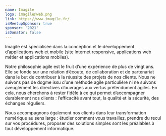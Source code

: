 ```yaml
---
name: Imagile
logo: imagile@web.png
link: https://www.imagile.fr/
isMeetupSponsor: true
sponsor: '2021'
isDonator: false
---
```


Imagile est spécialisée dans la conception et le développement d’applications
web et mobile (site Internet responsive, applications web métier et applications
mobiles).

Notre philosophie agile est le fruit d’une expérience de plus de vingt ans. Elle
se fonde sur une relation d’écoute, de collaboration et de partenariat dans le
but de contribuer à la réussite des projets de nos clients. Nous ne suivons pas
de dogme issu d’une méthode agile particulière ni ne suivons aveuglément les
directives d’ouvrages aux vertus prétendument agiles. En cela, nous cherchons à
rester fidèle à ce qui permet d’accompagner durablement nos clients :
l’efficacité avant tout, la qualité et la sécurité, des échanges réguliers.

Nous accompagnons également nos clients dans leur transformation numérique au
sens large : étudier comment vous travaillez, prendre du recul sur vos
procédures, proposer des solutions simples sont les préalables à tout
développement informatique.

